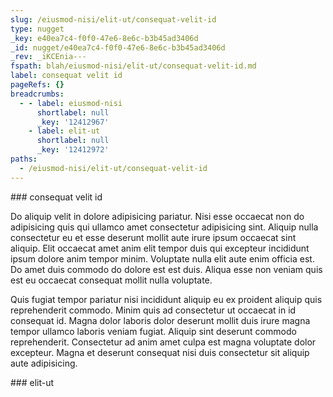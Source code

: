 ```yaml
---
slug: /eiusmod-nisi/elit-ut/consequat-velit-id
type: nugget
_key: e40ea7c4-f0f0-47e6-8e6c-b3b45ad3406d
_id: nugget/e40ea7c4-f0f0-47e6-8e6c-b3b45ad3406d
_rev: _iKCEnia---
fspath: blah/eiusmod-nisi/elit-ut/consequat-velit-id.md
label: consequat velit id
pageRefs: {}
breadcrumbs:
  - - label: eiusmod-nisi
      shortlabel: null
      _key: '12412967'
    - label: elit-ut
      shortlabel: null
      _key: '12412972'
paths:
  - /eiusmod-nisi/elit-ut/consequat-velit-id
---
```


<NuggetArea>
<Nugget slug="/eiusmod-nisi/elit-ut/consequat-velit-id" type="nugget" _key="e40ea7c4-f0f0-47e6-8e6c-b3b45ad3406d" _id="nugget/e40ea7c4-f0f0-47e6-8e6c-b3b45ad3406d" _rev="_iKCEnia---" fspath="blah/eiusmod-nisi/elit-ut/consequat-velit-id.md" label="consequat velit id" paths="/eiusmod-nisi/elit-ut/consequat-velit-id">
<NuggetBody>
### consequat velit id

Do aliquip velit in dolore adipisicing pariatur. Nisi esse occaecat non do adipisicing quis qui ullamco amet consectetur adipisicing sint. Aliquip nulla consectetur eu et esse deserunt mollit aute irure ipsum occaecat sint aliquip. Elit occaecat amet anim elit tempor duis qui excepteur incididunt ipsum dolore anim tempor minim. Voluptate nulla elit aute enim officia est. Do amet duis commodo do dolore est est duis. Aliqua esse non veniam quis est eu occaecat consequat mollit nulla voluptate.

Quis fugiat tempor pariatur nisi incididunt aliquip eu ex proident aliquip quis reprehenderit commodo. Minim quis ad consectetur ut occaecat in id consequat id. Magna dolor laboris dolor deserunt mollit duis irure magna tempor ullamco laboris veniam fugiat. Aliquip sint deserunt commodo reprehenderit. Consectetur ad anim amet culpa est magna voluptate dolor excepteur. Magna et deserunt consequat nisi duis consectetur sit aliquip aute adipisicing.

</NuggetBody>
<Breadcrumbs>
<Crumbs>
<Crumb _key="12412967" label="eiusmod-nisi" /><Crumb _key="12412972" label="elit-ut" />
</Crumbs>
</Breadcrumbs>
</Nugget>

<NuggetsInbound>
</NuggetsInbound>
<NuggetsOutbound>
</NuggetsOutbound>
</NuggetArea>
<PassagesInbound>
<Passage direction="inbound" type="passage" _key="12412972" _id="passage/12412972" _rev="_iKCEnSW---" label="elit-ut" passage="elit-ut" fspath="blah/eiusmod-nisi/elit-ut" paths="/eiusmod-nisi/elit-ut" slug="/eiusmod-nisi/elit-ut">
<NuggetBody>
### elit-ut

</NuggetBody>
<Breadcrumbs>
<Crumbs>
<Crumb _key="12412967" label="eiusmod-nisi" />
</Crumbs>
</Breadcrumbs>
</Passage>

</PassagesInbound>
<PassagesOutbound>
</PassagesOutbound>